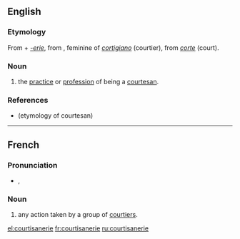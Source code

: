 ==English==

===Etymology===
From {{etyl|frm}} {{term|courtisane||lang=frm}} + ''[[-erie]]'',
from {{etyl|it}} {{term|cortigiana||lang=it}}, feminine of ''[[cortigiano]]'' (courtier), from ''[[corte]]'' (court).

===Noun===
{{en-noun}}

# the [[practice]] or [[profession]] of being a [[courtesan]].

===References===
* {{R:Webster 1913|courtesan}} (etymology of courtesan)

----

==French==

===Pronunciation===
* {{IPA|lang=fr|/kuʁ.ti.zan.ʁi/}}, {{SAMPA|/kuR.ti.zan.Ri/}}

===Noun===
{{infl|fr|noun}}

# any action taken by a group of [[courtier]]s.

[[el:courtisanerie]]
[[fr:courtisanerie]]
[[ru:courtisanerie]]